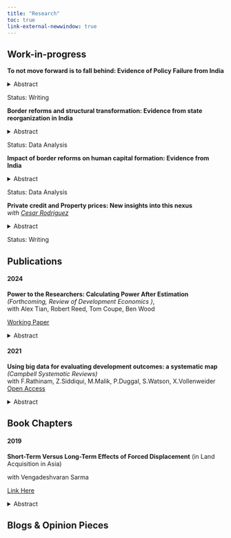 ```yaml
---
title: "Research"
toc: true 
link-external-newwindow: true
---
```


## Work-in-progress

**To not move forward is to fall behind: Evidence of Policy Failure from India**

<details>

<summary>Abstract</summary>
... Coming soon
</details>

Status: Writing

**Border reforms and structural transformation: Evidence from state reorganization in India**

<details>

<summary>Abstract</summary>
... Coming soon
</details>

Status: Data Analysis

**Impact of border reforms on human capital formation: Evidence from India**

<details>

<summary>Abstract</summary>
... Coming soon
</details>

Status: Data Analysis

**Private credit and Property prices: New insights into this nexus**</br> *with <a href="https://sites.google.com/site/cesarruy"> Cesar Rodriguez </a>*

<details>

<summary>Abstract</summary>
... Coming soon
</details>

Status: Writing

## Publications

#### 2024

**Power to the Researchers: Calculating Power After Estimation** *(Forthcoming, Review of Development Economics )*, </br> with Alex Tian, Robert Reed, Tom Coupe, Ben Wood

<a href="https://doi.org/10.1002/jae.3045"> Working Paper </a>\

<details>

<summary>Abstract</summary>

Calculating statistical power before estimation is considered good practice. However, there is no generally accepted method for calculating power after estimation. There are several reasons why one would want to do this. First, there is general interest in knowing whether ex ante power calculations are dependable guides of actual power. Further, knowing the statistical power of an estimated equation can aid one in interpreting the associated estimates. This study proposes a simple method for calculating power after estimation. To assess its performance, we conduct Monte Carlo experiments customized to produce simulated datasets that resemble actual data from studies funded by the International Initiative for Impact Evaluation (3ie). In addition to the final reports, 3ie provided ex ante power calculations from the funding applications, along with data and code to reproduce the estimates in the final reports. After determining that our method performs adequately, we apply it to the 3ie-funded studies. We find an average ex post power of 75.4%, not far from the 80% commonly claimed in the 3ie funding applications. However, we observe significantly more estimates of low power than would be expected given the ex ante claims. We conclude by providing three examples to illustrate how ex post power can aid the interpretation of estimates that are (i) insignificant and low powered, (ii) insignificant and high powered, and (iii) significant and low powered.

</details>

#### 2021

**Using big data for evaluating development outcomes: a systematic map** *(Campbell Systematic Reviews)* </br> with F.Rathinam, Z.Siddiqui, M.Malik, P.Duggal, S.Watson, X.Vollenweider\
<a href="https://doi.org/10.1002/cl2.1149"> Open Access </a>

<details>

<summary>Abstract</summary>

**Background:** Policy makers need access to reliable data to monitor and evaluate the progress of development outcomes and targets such as sustainable development outcomes (SDGs). However, significant data and evidence gaps remain. Lack of resources, limited capacity within governments and logistical difficulties in collecting data are some of the reasons for the data gaps. Big data—that is digitally generated, passively produced and automatically collected—offers a great potential for answering some of the data needs. Satellite and sensors, mobile phone call detail records, online transactions and search data, and social media are some of the examples of big data. Integrating big data with the traditional household surveys and administrative data can complement data availability, quality, granularity, accuracy and frequency, and help measure development outcomes temporally and spatially in a number of new ways.The study maps different sources of big data onto development outcomes (based on SDGs) to identify current evidence base, use and the gaps. The map provides a visual overview of existing and ongoing studies. This study also discusses the risks, biases and ethical challenges in using big data for measuring and evaluating development outcomes. The study is a valuable resource for evaluators, researchers, funders, policymakers and practitioners in their effort to contributing to evidence informed policy making and in achieving the SDGs.

**Objectives:** Identify and appraise rigorous impact evaluations (IEs), systematic reviews and the studies that have innovatively used big data to measure any development outcomes with special reference to difficult contexts

**Search Methods:** A number of general and specialised data bases and reporsitories of organisations were searched using keywords related to big data by an information specialist.

**Selection Criteria:** The studies were selected on basis of whether they used big data sources to measure or evaluate development outcomes.

**Data Collection and Analysis:** Data collection was conducted using a data extraction tool and all extracted data was entered into excel and then analysed using Stata. The data analysis involved looking at trends and descriptive statistics only.

**Main Results:** The search yielded over 17,000 records, which we then screened down to 437 studies which became the foundation of our systematic map. We found that overall, there is a sizable and rapidly growing number of measurement studies using big data but a much smaller number of IEs. We also see that the bulk of the big data sources are machine-generated (mostly satellites) represented in the light blue. We find that satellite data was used in over 70% of the measurement studies and in over 80% of the IEs.

**Authors' Conclusions:** This map gives us a sense that there is a lot of work being done to develop appropriate measures using big data which could subsequently be used in IEs. Information on costs, ethics, transparency is lacking in the studies and more work is needed in this area to understand the efficacies related to the use of big data. There are a number of outcomes which are not being studied using big data, either due to the lack to applicability such as education or due to lack of awareness about the new methods and data sources. The map points to a number of gaps as well as opportunities where future researchers can conduct research.

</details>

## Book Chapters

#### 2019

**Short-Term Versus Long-Term Effects of Forced Displacement** (in Land Acquisition in Asia) </br>

with Vengadeshvaran Sarma

<a href="https://link.springer.com/chapter/10.1007/978-981-13-6455-6_3"> Link Here </a>

<details>

<summary>Abstract</summary>

This study focuses on the conceptual frameworks and empirical evidence that underscore forced displacement. In particular, the study explores development-induced displacement and summarises evidence of its short-term and long-terms effects from around the developing world. Evidence in the literature points out to adverse short-term effects among displacees that normalise over the long run. In the short term, adverse psychological, income and cultural factors affect individual and family security and tend to make displacees worse off compared to non-displaced households. In the long term, however, adaptability among displacees and state mechanisms may help displacees normalise and settle down especially if adequate compensation policies are sanctioned.

</details>

## Blogs & Opinion Pieces


